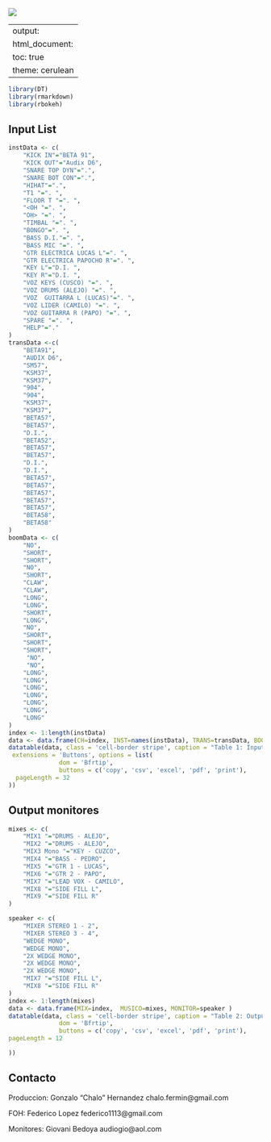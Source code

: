 ![](https://i.imgur.com/C08hocS.jpg)

---
output:
  html_document:
    toc: true
    theme: cerulean
---

```r
library(DT)
library(rmarkdown)
library(rbokeh)

```

    
## Input List 
```r

instData <- c(
    "KICK IN"="BETA 91",
    "KICK OUT"="Audix D6",
    "SNARE TOP DYN"=".",
    "SNARE BOT CON"=".",
    "HIHAT"=".",
    "T1 "=". ",
    "FLOOR T "=". ",
    "<OH "=". ",
    "OH> "=". ",
    "TIMBAL "=". ",
    "BONGO"=". ",
    "BASS D.I."=". ",
    "BASS MIC "=". ",
    "GTR ELECTRICA LUCAS L"=". ",
    "GTR ELECTRICA PAPOCHO R"=". ",
    "KEY L"="D.I. ",
    "KEY R"="D.I. ",
    "VOZ KEYS (CUSCO) "=". ",
    "VOZ DRUMS (ALEJO) "=". ",
    "VOZ  GUITARRA L (LUCAS)"=". ",
    "VOZ LIDER (CAMILO) "=". ",
    "VOZ GUITARRA R (PAPO) "=". ",
    "SPARE "=". ",
    "HELP"="."
)
transData <-c(
    "BETA91",
    "AUDIX D6",
    "SM57",
    "KSM37",
    "KSM37",
    "904",
    "904",
    "KSM37",
    "KSM37",
    "BETA57",
    "BETA57",
    "D.I.",
    "BETA52",
    "BETA57",
    "BETA57",
    "D.I.",
    "D.I.",
    "BETA57",
    "BETA57",
    "BETA57",
    "BETA57",
    "BETA57",
    "BETA58",
    "BETA58"
)
boomData <- c(
    "NO",
    "SHORT",
    "SHORT",
    "NO",
    "SHORT",
    "CLAW",
    "CLAW",
    "LONG",
    "LONG",
    "SHORT",
    "LONG",
    "NO",
    "SHORT",
    "SHORT",
    "SHORT",
     "NO",
     "NO",
    "LONG",
    "LONG",
    "LONG",
    "LONG",
    "LONG",
    "LONG",
    "LONG"
)
index <- 1:length(instData)
data <- data.frame(CH=index, INST=names(instData), TRANS=transData, BOOM=boomData )
datatable(data, class = 'cell-border stripe', caption = "Table 1: Input List ", rownames=FALSE,
 extensions = 'Buttons', options = list(
              dom = 'Bfrtip',
              buttons = c('copy', 'csv', 'excel', 'pdf', 'print'),
  pageLength = 32
))

```


## Output monitores 


```r

mixes <- c(
    "MIX1 "="DRUMS - ALEJO",
    "MIX2 "="DRUMS - ALEJO",
    "MIX3 Mono "="KEY - CUZCO",
    "MIX4 "="BASS - PEDRO",
    "MIX5 "="GTR 1 - LUCAS",
    "MIX6 "="GTR 2 - PAPO",
    "MIX7 "="LEAD VOX - CAMILO",
    "MIX8 "="SIDE FILL L",
    "MIX9 "="SIDE FILL R"
)

speaker <- c(
    "MIXER STEREO 1 - 2",
    "MIXER STEREO 3 - 4",
    "WEDGE MONO",
    "WEDGE MONO",
    "2X WEDGE MONO",
    "2X WEDGE MONO",
    "2X WEDGE MONO",
    "MIX7 "="SIDE FILL L",
    "MIX8 "="SIDE FILL R"
)
index <- 1:length(mixes)
data <- data.frame(MIX=index,  MUSICO=mixes, MONITOR=speaker )
datatable(data, class = 'cell-border stripe', caption = "Table 2: Output List ", rownames=FALSE,  extensions = 'Buttons', options = list(
              dom = 'Bfrtip',
              buttons = c('copy', 'csv', 'excel', 'pdf', 'print'),
pageLength = 12

))
```

## Contacto

Produccion: Gonzalo "Chalo" Hernandez   chalo.fermin@gmail.com

FOH: Federico Lopez  federico1113@gmail.com

Monitores: Giovani Bedoya   audiogio@aol.com


